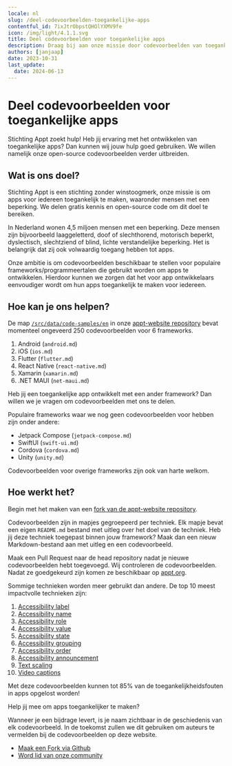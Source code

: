 ```yaml
---
locale: nl
slug: /deel-codevoorbeelden-toegankelijke-apps
contentful_id: 7ixJtrObpstQHOlYXMV9fe
icon: /img/light/4.1.1.svg
title: Deel codevoorbeelden voor toegankelijke apps
description: Draag bij aan onze missie door codevoorbeelden van toegankelijke apps te delen.
authors: [janjaap]
date: 2023-10-31
last_update:
  date: 2024-06-13
---
```


# Deel codevoorbeelden voor toegankelijke apps

Stichting Appt zoekt hulp! Heb jij ervaring met het ontwikkelen van toegankelijke apps? Dan kunnen wij jouw hulp goed gebruiken. We willen namelijk onze open-source codevoorbeelden verder uitbreiden.

## Wat is ons doel?

Stichting Appt is een stichting zonder winstoogmerk, onze missie is om apps voor iedereen toegankelijk te maken, waaronder mensen met een beperking. We delen gratis kennis en open-source code om dit doel te bereiken.

In Nederland wonen 4,5 miljoen mensen met een beperking. Deze mensen zijn bijvoorbeeld laaggeletterd, doof of slechthorend, motorisch beperkt, dyslectisch, slechtziend of blind, lichte verstandelijke beperking. Het is belangrijk dat zij ook volwaardig toegang hebben tot apps.

Onze ambitie is om codevoorbeelden beschikbaar te stellen voor populaire frameworks/programmeertalen die gebruikt worden om apps te ontwikkelen. Hierdoor kunnen we zorgen dat het voor app ontwikkelaars eenvoudiger wordt om hun apps toegankelijk te maken voor iedereen.

## Hoe kan je ons helpen?

De map [`/src/data/code-samples/en`](https://github.com/appt-org/appt-website/tree/develop/src/data/code-samples/en) in onze [appt-website repository](https://github.com/appt-org/appt-website) bevat momenteel ongeveerd 250 codevoorbeelden voor 6 frameworks.

1. Android (`android.md`)
2. iOS (`ios.md`)
3. Flutter (`flutter.md`)
4. React Native (`react-native.md`)
5. Xamarin (`xamarin.md`)
6. .NET MAUI (`net-maui.md`)

Heb jij een toegankelijke app ontwikkelt met een ander framework? Dan willen we je vragen om codevoorbeelden met ons te delen.

Populaire frameworks waar we nog geen codevoorbeelden voor hebben zijn onder andere:

- Jetpack Compose (`jetpack-compose.md`)
- SwiftUI (`swift-ui.md`)
- Cordova (`cordova.md`)
- Unity (`unity.md`)

Codevoorbeelden voor overige frameworks zijn ook van harte welkom.

## Hoe werkt het?

Begin met het maken van een [fork van de appt-website repository](https://github.com/appt-org/appt-website/fork).

Codevoorbeelden zijn in mapjes gegroepeerd per techniek. Elk mapje bevat een eigen `README.md` bestand met uitleg over het doel van de techniek. Heb jij deze techniek toegepast binnen jouw framework? Maak dan een nieuw Markdown-bestand aan met uitleg en een codevoorbeeld.

Maak een Pull Request naar de head repository nadat je nieuwe codevoorbeelden hebt toegevoegd. Wij controleren de codevoorbeelden. Nadat ze goedgekeurd zijn komen ze beschikbaar op [appt.org](https://appt.org).

Sommige technieken worden meer gebruikt dan andere. De top 10 meest impactvolle technieken zijn:

1. [Accessibility label](https://github.com/appt-org/appt-website/tree/develop/src/data/code-samples/en/accessibility-label)
2. [Accessibility name](https://github.com/appt-org/appt-website/tree/develop/src/data/code-samples/en/accessibility-name)
3. [Accessibility role](https://github.com/appt-org/appt-website/tree/develop/src/data/code-samples/en/accessibility-role)
4. [Accessibility value](https://github.com/appt-org/appt-website/tree/develop/src/data/code-samples/en/accessibility-value)
5. [Accessibility state](https://github.com/appt-org/appt-website/tree/develop/src/data/code-samples/en/accessibility-state)
6. [Accessibility grouping](https://github.com/appt-org/appt-website/tree/develop/src/data/code-samples/en/accessibility-group)
7. [Accessibility order](https://github.com/appt-org/appt-website/tree/develop/src/data/code-samples/en/accessibility-order)
8. [Accessibility announcement](https://github.com/appt-org/appt-website/tree/develop/src/data/code-samples/en/accessibility-announcement)
9. [Text scaling](https://github.com/appt-org/appt-website/tree/develop/src/data/code-samples/en/text-scale)
10. [Video captions](https://github.com/appt-org/appt-website/tree/develop/src/data/code-samples/en/media-captions)

Met deze codevoorbeelden kunnen tot 85% van de toegankelijkheidsfouten in apps opgelost worden!

Help jij mee om apps toegankelijker te maken?

Wanneer je een bijdrage levert, is je naam zichtbaar in de geschiedenis van elk codevoorbeeld. In de toekomst zullen we dit gebruiken om auteurs te vermelden bij de codevoorbeelden op deze website.

- [Maak een Fork via Github](https://github.com/appt-org/appt-website/fork)
- [Word lid van onze community](https://appt.li/slack)
